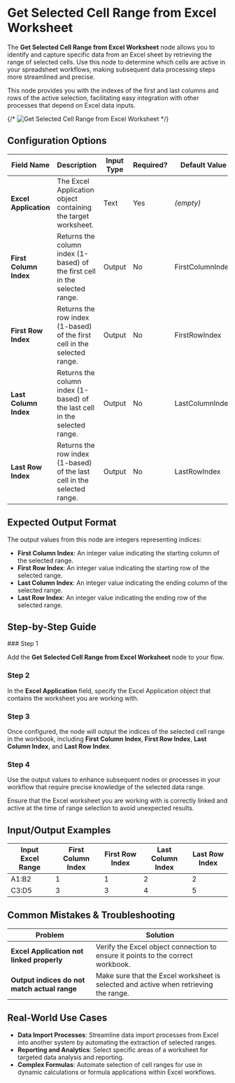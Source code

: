 
# Get Selected Cell Range from Excel Worksheet

The **Get Selected Cell Range from Excel Worksheet** node allows you to identify and capture specific data from an Excel sheet by retrieving the range of selected cells. Use this node to determine which cells are active in your spreadsheet workflows, making subsequent data processing steps more streamlined and precise.

This node provides you with the indexes of the first and last columns and rows of the active selection, facilitating easy integration with other processes that depend on Excel data inputs.

{/* ![Get Selected Cell Range from Excel Worksheet](./get-selected-cell-range.png) */}

## Configuration Options

| Field Name             | Description                                                                 | Input Type | Required? | Default Value    |
| ---------------------- | --------------------------------------------------------------------------- | ---------- | --------- | ---------------- |
| **Excel Application**  | The Excel Application object containing the target worksheet.               | Text       | Yes       | _(empty)_        |
| **First Column Index** | Returns the column index (1-based) of the first cell in the selected range. | Output     | No        | FirstColumnIndex |
| **First Row Index**    | Returns the row index (1-based) of the first cell in the selected range.    | Output     | No        | FirstRowIndex    |
| **Last Column Index**  | Returns the column index (1-based) of the last cell in the selected range.  | Output     | No        | LastColumnIndex  |
| **Last Row Index**     | Returns the row index (1-based) of the last cell in the selected range.     | Output     | No        | LastRowIndex     |

## Expected Output Format

The output values from this node are integers representing indices:

- **First Column Index**: An integer value indicating the starting column of the selected range.
- **First Row Index**: An integer value indicating the starting row of the selected range.
- **Last Column Index**: An integer value indicating the ending column of the selected range.
- **Last Row Index**: An integer value indicating the ending row of the selected range.

## Step-by-Step Guide

<Steps>
### Step 1

Add the **Get Selected Cell Range from Excel Worksheet** node to your flow.

### Step 2

In the **Excel Application** field, specify the Excel Application object that contains the worksheet you are working with.

### Step 3

Once configured, the node will output the indices of the selected cell range in the workbook, including **First Column Index**, **First Row Index**, **Last Column Index**, and **Last Row Index**.

### Step 4

Use the output values to enhance subsequent nodes or processes in your workflow that require precise knowledge of the selected data range.

</Steps>

<Callout type="warning" title="Note">
  Ensure that the Excel worksheet you are working with is correctly linked and
  active at the time of range selection to avoid unexpected results.
</Callout>

## Input/Output Examples

| Input Excel Range | First Column Index | First Row Index | Last Column Index | Last Row Index |
| ----------------- | ------------------ | --------------- | ----------------- | -------------- |
| A1:B2             | 1                  | 1               | 2                 | 2              |
| C3:D5             | 3                  | 3               | 4                 | 5              |

## Common Mistakes & Troubleshooting

| Problem                                      | Solution                                                                             |
| -------------------------------------------- | ------------------------------------------------------------------------------------ |
| **Excel Application not linked properly**    | Verify the Excel object connection to ensure it points to the correct workbook.      |
| **Output indices do not match actual range** | Make sure that the Excel worksheet is selected and active when retrieving the range. |

## Real-World Use Cases

- **Data Import Processes**: Streamline data import processes from Excel into another system by automating the extraction of selected ranges.
- **Reporting and Analytics**: Select specific areas of a worksheet for targeted data analysis and reporting.
- **Complex Formulas**: Automate selection of cell ranges for use in dynamic calculations or formula applications within Excel workflows.
